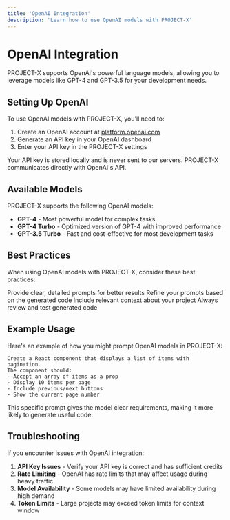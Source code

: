 ```yaml
---
title: 'OpenAI Integration'
description: 'Learn how to use OpenAI models with PROJECT-X'
---
```


# OpenAI Integration

PROJECT-X supports OpenAI's powerful language models, allowing you to leverage models like GPT-4 and GPT-3.5 for your development needs.

## Setting Up OpenAI

To use OpenAI models with PROJECT-X, you'll need to:

1. Create an OpenAI account at [platform.openai.com](https://platform.openai.com)
2. Generate an API key in your OpenAI dashboard
3. Enter your API key in the PROJECT-X settings

<Note>
  Your API key is stored locally and is never sent to our servers. PROJECT-X communicates directly with OpenAI's API.
</Note>

## Available Models

PROJECT-X supports the following OpenAI models:

- **GPT-4** - Most powerful model for complex tasks
- **GPT-4 Turbo** - Optimized version of GPT-4 with improved performance
- **GPT-3.5 Turbo** - Fast and cost-effective for most development tasks

## Best Practices

When using OpenAI models with PROJECT-X, consider these best practices:

<CardGroup cols={2}>
  <Card title="Be Specific" icon="bullseye">
    Provide clear, detailed prompts for better results
  </Card>
  <Card title="Iterative Development" icon="repeat">
    Refine your prompts based on the generated code
  </Card>
  <Card title="Context Matters" icon="sitemap">
    Include relevant context about your project
  </Card>
  <Card title="Review Output" icon="magnifying-glass">
    Always review and test generated code
  </Card>
</CardGroup>

## Example Usage

Here's an example of how you might prompt OpenAI models in PROJECT-X:

```
Create a React component that displays a list of items with pagination. 
The component should:
- Accept an array of items as a prop
- Display 10 items per page
- Include previous/next buttons
- Show the current page number
```

This specific prompt gives the model clear requirements, making it more likely to generate useful code.

## Troubleshooting

If you encounter issues with OpenAI integration:

1. **API Key Issues** - Verify your API key is correct and has sufficient credits
2. **Rate Limiting** - OpenAI has rate limits that may affect usage during heavy traffic
3. **Model Availability** - Some models may have limited availability during high demand
4. **Token Limits** - Large projects may exceed token limits for context window